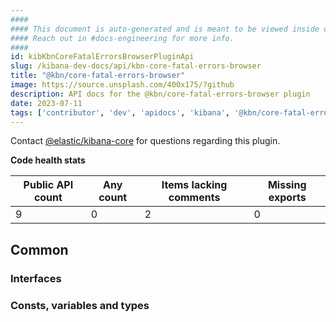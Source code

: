 ```yaml
---
####
#### This document is auto-generated and is meant to be viewed inside our experimental, new docs system.
#### Reach out in #docs-engineering for more info.
####
id: kibKbnCoreFatalErrorsBrowserPluginApi
slug: /kibana-dev-docs/api/kbn-core-fatal-errors-browser
title: "@kbn/core-fatal-errors-browser"
image: https://source.unsplash.com/400x175/?github
description: API docs for the @kbn/core-fatal-errors-browser plugin
date: 2023-07-11
tags: ['contributor', 'dev', 'apidocs', 'kibana', '@kbn/core-fatal-errors-browser']
---
```




Contact [@elastic/kibana-core](https://github.com/orgs/elastic/teams/kibana-core) for questions regarding this plugin.

**Code health stats**

| Public API count  | Any count | Items lacking comments | Missing exports |
|-------------------|-----------|------------------------|-----------------|
| 9 | 0 | 2 | 0 |

## Common

### Interfaces
<DocDefinitionList data={kbnCoreFatalErrorsBrowserObj.common.interfaces}/>

### Consts, variables and types
<DocDefinitionList data={kbnCoreFatalErrorsBrowserObj.common.misc}/>


